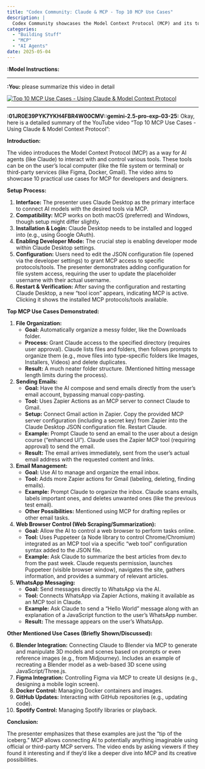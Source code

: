 ```yaml
---
title: "Codex Community: Claude & MCP - Top 10 MCP Use Cases"
description: |
  Codex Community showcases the Model Context Protocol (MCP) and its top 10 use cases, demonstrating how AI agents like Claude can interact with various tools and services to automate tasks, manage files, send emails, and more.
categories:
  - "Building Stuff"
  - "MCP"
  - "AI Agents"
date: 2025-05-04
---
```


**:Model Instructions:** 

  ---

  
**:You:** please summarize this video in detail

[![Top 10 MCP Use Cases - Using Claude & Model Context Protocol](https://i.ytimg.com/vi_webp/lzbbPBLPtdY/maxresdefault.webp)](https://www.youtube.com/watch?v=lzbbPBLPtdY)

---

**:01JR0E39PYK7YKH4FBR4W00CMV::gemini-2.5-pro-exp-03-25:** Okay, here is a detailed summary of the YouTube video "Top 10 MCP Use Cases - Using Claude & Model Context Protocol":

**Introduction:**

The video introduces the Model Context Protocol (MCP) as a way for AI agents (like Claude) to interact with and control various tools. These tools can be on the user's local computer (like the file system or terminal) or third-party services (like Figma, Docker, Gmail). The video aims to showcase 10 practical use cases for MCP for developers and designers.

**Setup Process:**

1.  **Interface:** The presenter uses Claude Desktop as the primary interface to connect AI models with the desired tools via MCP.
2.  **Compatibility:** MCP works on both macOS (preferred) and Windows, though setup might differ slightly.
3.  **Installation & Login:** Claude Desktop needs to be installed and logged into (e.g., using Google OAuth).
4.  **Enabling Developer Mode:** The crucial step is enabling developer mode within Claude Desktop settings.
5.  **Configuration:** Users need to edit the JSON configuration file (opened via the developer settings) to grant MCP access to specific protocols/tools. The presenter demonstrates adding configuration for file system access, requiring the user to update the placeholder username with their actual username.
6.  **Restart & Verification:** After saving the configuration and restarting Claude Desktop, a new "tool icon" appears, indicating MCP is active. Clicking it shows the installed MCP protocols/tools available.

**Top MCP Use Cases Demonstrated:**

1.  **File Organization:**
    *   **Goal:** Automatically organize a messy folder, like the Downloads folder.
    *   **Process:** Grant Claude access to the specified directory (requires user approval). Claude lists files and folders, then follows prompts to organize them (e.g., move files into type-specific folders like Images, Installers, Videos) and delete duplicates.
    *   **Result:** A much neater folder structure. (Mentioned hitting message length limits during the process).

2.  **Sending Emails:**
    *   **Goal:** Have the AI compose and send emails directly from the user's email account, bypassing manual copy-pasting.
    *   **Tool:** Uses Zapier Actions as an MCP server to connect Claude to Gmail.
    *   **Setup:** Connect Gmail action in Zapier. Copy the provided MCP server configuration (including a secret key) from Zapier into the Claude Desktop JSON configuration file. Restart Claude.
    *   **Example:** Prompt Claude to send an email to the user about a design course ("enhanced UI"). Claude uses the Zapier MCP tool (requiring approval) to send the email.
    *   **Result:** The email arrives immediately, sent from the user's actual email address with the requested content and links.

3.  **Email Management:**
    *   **Goal:** Use AI to manage and organize the email inbox.
    *   **Tool:** Adds more Zapier actions for Gmail (labeling, deleting, finding emails).
    *   **Example:** Prompt Claude to organize the inbox. Claude scans emails, labels important ones, and deletes unwanted ones (like the previous test email).
    *   **Other Possibilities:** Mentioned using MCP for drafting replies or other email tasks.

4.  **Web Browser Control (Web Scraping/Summarization):**
    *   **Goal:** Allow the AI to control a web browser to perform tasks online.
    *   **Tool:** Uses Puppeteer (a Node library to control Chrome/Chromium) integrated as an MCP tool via a specific "web tool" configuration syntax added to the JSON file.
    *   **Example:** Ask Claude to summarize the best articles from dev.to from the past week. Claude requests permission, launches Puppeteer (visible browser window), navigates the site, gathers information, and provides a summary of relevant articles.

5.  **WhatsApp Messaging:**
    *   **Goal:** Send messages directly to WhatsApp via the AI.
    *   **Tool:** Connects WhatsApp via Zapier Actions, making it available as an MCP tool in Claude.
    *   **Example:** Ask Claude to send a "Hello World" message along with an explanation of a JavaScript function to the user's WhatsApp number.
    *   **Result:** The message appears on the user's WhatsApp.

**Other Mentioned Use Cases (Briefly Shown/Discussed):**

6.  **Blender Integration:** Connecting Claude to Blender via MCP to generate and manipulate 3D models and scenes based on prompts or even reference images (e.g., from Midjourney). Includes an example of recreating a Blender model as a web-based 3D scene using JavaScript/Three.js.
7.  **Figma Integration:** Controlling Figma via MCP to create UI designs (e.g., designing a mobile login screen).
8.  **Docker Control:** Managing Docker containers and images.
9.  **GitHub Updates:** Interacting with GitHub repositories (e.g., updating code).
10. **Spotify Control:** Managing Spotify libraries or playback.

**Conclusion:**

The presenter emphasizes that these examples are just the "tip of the iceberg." MCP allows connecting AI to potentially anything imaginable using official or third-party MCP servers. The video ends by asking viewers if they found it interesting and if they'd like a deeper dive into MCP and its creative possibilities.


